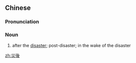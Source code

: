 {{also|灾后}}
==Chinese==
{{zh-forms|s=灾后}}

===Pronunciation===
{{zh-pron
|m=zāihòu
|cat=n
}}

===Noun===
{{zh-noun}}

# after the [[disaster]]; post-disaster; in the wake of the disaster

[[zh:災後]]